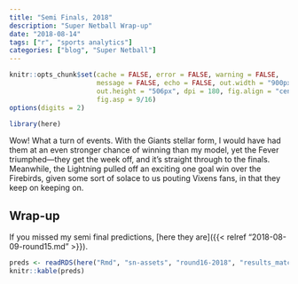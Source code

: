 ```yaml
---
title: "Semi Finals, 2018"
description: "Super Netball Wrap-up"
date: "2018-08-14"
tags: ["r", "sports analytics"]
categories: ["blog", "Super Netball"]
---
```


<!-- Time-stamp: <2018-08-15 20:35:18 (slane)> -->

```r
knitr::opts_chunk$set(cache = FALSE, error = FALSE, warning = FALSE,
                      message = FALSE, echo = FALSE, out.width = "900px",
                      out.height = "506px", dpi = 180, fig.align = "center",
                      fig.asp = 9/16)
options(digits = 2)

```

```r
library(here)

```

Wow! What a turn of events. With the Giants stellar form, I would have had them at an even stronger chance of winning than my model, yet the Fever triumphed---they get the week off, and it's straight through to the finals. Meanwhile, the Lightning pulled off an exciting one goal win over the Firebirds, given some sort of solace to us pouting Vixens fans, in that they keep on keeping on.

## Wrap-up

If you missed my semi final predictions, [here they are]({{< relref "2018-08-09-round15.md" >}}).

```r
preds <- readRDS(here("Rmd", "sn-assets", "round16-2018", "results_match.rds"))
knitr::kable(preds)

```
